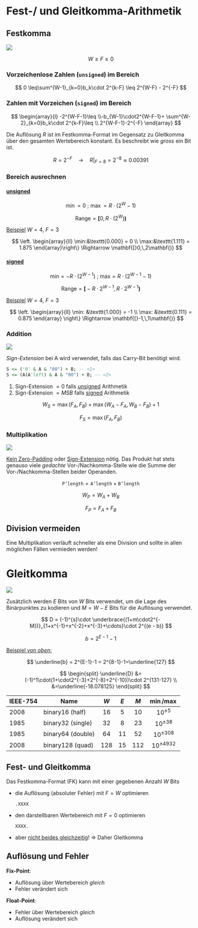 # Fest-/ und Gleitkomma-Arithmetik

## Festkomma

![](images/paste-13.png)

$$
W \geq F \geq 0
$$

```{=latex}
\begin{conditions}
  W & Gesamtgrösse $[Bit]$ \\
  F & Nachkomma-Bits $[Bit]$
\end{conditions}
```
::: callout-important
### Vorzeichenlose Zahlen (`unsigned`) im Bereich

$$
0 \leq\sum^{W-1}_{k=0}b_k\cdot 2^{k-F} \leq 2^{W-F} - 2^{-F}
$$
:::

::: callout-important
### Zahlen mit Vorzeichen (`signed`) im Bereich

$$
\begin{array}{l}
-2^{W-F-1}\leq
\\-b_{W-1}\cdot2^{W-F-1}+ \sum^{W-2}_{k=0}b_k\cdot 2^{k-F}\leq \\ 2^{W-F-1}-2^{-F}
\end{array}
$$
:::

Die Auflösung $R$ ist im Festkomma-Format im Gegensatz zu Gleitkomma über den gesamten Wertebereich konstant. Es beschreibt wie *gross* ein Bit ist.

$$
R = 2^{-F} \quad\rightarrow\quad R\rvert_{F=8} = 2^{-8}\approx 0.00391
$$

::: callout-tip
### Bereich ausrechnen

#### [unsigned]{.underline}

$$       
\min = 0\ ;\ \max = R\cdot (2^{W}-1)                 
$$

$$
\text{Range} = \mathbf{[}0,\,R\cdot(2^W)\mathbf{)}
$$

[Beispiel]{.underline} $W = 4$, $F = 3$

$$
\left.
\begin{array}{ll}
\min:&\texttt{0.000} = 0 \\
\max:&\texttt{1.111} = 1.875
\end{array}\right\}
\Rightarrow \mathbf{[}0,\,2\mathbf{)}
$$

#### [signed]{.underline}

$$             
\text{min} = -R\cdot (2^{W-1})\ ;\ \text{max} = R\cdot (2^{W-1}-1) 
$$

$$
\text{Range} = \mathbf{[}-R\cdot 2^{W-1},\,R\cdot 2^{W-1}\mathbf{)}
$$

[Beispiel]{.underline} $W = 4$, $F = 3$

$$
\left.
\begin{array}{ll}
\min: &\texttt{1.000} = -1 \\
\max: &\texttt{0.111} = 0.875
\end{array}
\right\}
\Rightarrow \mathbf{[}-1,\,1\mathbf{)}
$$
:::

### Addition

![](images/paste-14.png)

*Sign-Extension* bei A wird verwendet, falls das Carry-Bit benötigt wird.

``` vhdl
S <= ('0' & A & "00") + B; -- <1>
S <= (A(A'left) & A & "00") + B; -- <2>
```

1.  Sign-Extension $=0$ falls [unsigned]{.underline} Arithmetik
2.  Sign-Extension $= MSB$ falls [signed]{.underline} Arithmetik

$$
W_{S} = \max(F_A,F_B)+\max(W_A-F_A,W_B-F_B)+1
$$

$$
F_S = \max(F_A,F_B)
$$

### Multiplikation

![](images/paste-15.png)

[Kein Zero-Padding]{.underline} oder [Sign-Extension]{.underline} nötig. Das Produkt hat stets genauso viele *gedachte* Vor-/Nachkomma-Stelle wie die Summe der Vor-/Nachkomma-Stellen beider Operanden.

$$
\texttt{P'length} = \texttt{A'length} + \texttt{B'length}
$$

$$
W_P = W_A + W_B
$$

$$
F_P = F_A + F_B
$$

::: callout-caution
## Division vermeiden

Eine Multiplikation verläuft schneller als eine Division und sollte in allen möglichen Fällen vermieden werden!
:::

# Gleitkomma

![](images/gleitkomma_zahl.png)

Zusätzlich werden $E$ Bits von $W$ Bits verwendet, um die Lage des Binärpunktes zu kodieren und $M = W-E$ Bits für die Auflösung verwendet.

$$
D = (-1)^{s}\cdot \underbrace{(1+m\cdot2^{-M})}_{1+x^{-1}+x^{-2}+x^{-3}+\cdots}\cdot 2^{(e - b)}
$$

$$
b = 2^{E-1}-1
$$

```{=tex}
\begin{conditions}
  s & Vorzeichebit (\textit{Sign}) \\
  m & vorzeichenloser Wert der Mantisse $M$ \\
  e & vorzeichenloser Wert des Exponenten $E$ \\
  b & Wert des Exponenten-Bias $b = 2^{E-1}-1$\\
\end{conditions}
```
[Beispiel *von oben*:]{.underline}

$$
\underline{b} = 2^{E-1}-1 = 2^{8-1}-1=\underline{127}
$$

$$
\begin{split}
\underline{D} &= (-1)^1\cdot(1+\cdot2^{-3}+2^{-8}+2^{-10})\cdot 2^{131-127} \\
&=\underline{-18.078125}
\end{split}
$$

| IEEE-754 | Name              | $W$ | $E$ | $M$ |  $\min/\max$   |
|----------|-------------------|:---:|:---:|:---:|:--------------:|
| 2008     | binary16 (half)   | 16  |  5  | 10  |  $10^{\pm5}$   |
| 1985     | binary32 (single) | 32  |  8  | 23  |  $10^{\pm38}$  |
| 1985     | binary64 (double) | 64  | 11  | 52  | $10^{\pm308}$  |
| 2008     | binary128 (quad)  | 128 | 15  | 112 | $10^{\pm4932}$ |

::: callout-caution
## Fest- und Gleitkomma

Das Festkomma-Format (FK) kann mit einer gegebenen Anzahl $W$ Bits

-   die Auflösung (absoluter Fehler) mit $F=W$ optimieren

    `.XXXX`

-   den darstellbaren Wertebereich mit $F=0$ optimieren

    `XXXX.`

-   aber [nicht beides gleichzeitig]{.underline}! $\Rightarrow$ Daher Gleitkomma
:::

::: callout-note
## Auflösung und Fehler

**Fix-Point**:

- Auflösung über Wertebereich *gleich*
- Fehler verändert sich

**Float-Point**:

- Fehler über Wertebereich *gleich*
- Auflösung verändert sich
:::